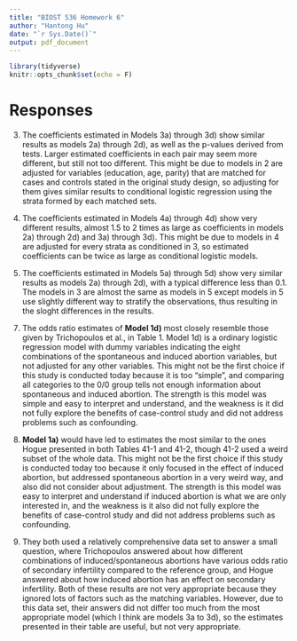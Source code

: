 ---
title: "BIOST 536 Homework 6"
author: "Hantong Hu"
date: "`r Sys.Date()`"
output: pdf_document
---

```{r setup, include=FALSE}
library(tidyverse)
knitr::opts_chunk$set(echo = F)
```

# Responses

3. The coefficients estimated in Models 3a) through 3d) show similar results as models 2a) through 2d), as well as the p-values derived from tests. Larger estimated coefficients in each pair may seem more different, but still not too different. This might be due to models in 2 are adjusted for variables (education, age, parity) that are matched for cases and controls stated in the original study design, so adjusting for them gives similar results to conditional logistic regression using the strata formed by each matched sets.

4. The coefficients estimated in Models 4a) through 4d) show very different results, almost 1.5 to 2 times as large as coefficients in models 2a) through 2d) and 3a) through 3d). This might be due to models in 4 are adjusted for every strata as conditioned in 3, so estimated coefficients can be twice as large as conditional logistic models.

5. The coefficients estimated in Models 5a) through 5d) show very similar results as models 2a) through 2d), with a typical difference less than 0.1. The models in 3 are almost the same as models in 5 except models in 5 use slightly different way to stratify the observations, thus resulting in the sloght differences in the results.

7) The odds ratio estimates of **Model 1d)** most closely resemble those given by Trichopoulos et al., in Table 1. Model 1d) is a ordinary logistic regression model with dummy variables indicating the eight combinations of the spontaneous and induced abortion variables, but not adjusted for any other variables. This might not be the first choice if this study is conducted today because it is too "simple", and comparing all categories to the 0/0 group tells not enough information about spontaneous and induced abortion. The strength is this model was simple and easy to interpret and understand, and the weakness is it did not fully explore the benefits of case-control study and did not address problems such as confounding.

8. **Model 1a)** would have led to estimates the most similar to the ones Hogue presented in both Tables 41-1 and 41-2, though 41-2 used a weird subset of the whole data. This might not be the first choice if this study is conducted today too because it only focused in the effect of induced abortion, but addressed spontaneous abortion in a very weird way, and also did not consider about adjustment. The strength is this model was easy to interpret and understand if induced abortion is what we are only interested in, and the weakness is it also did not fully explore the benefits of case-control study and did not address problems such as confounding.

9. They both used a relatively comprehensive data set to answer a small question, where Trichopoulos answered about how different combinations of induced/spontaneous abortions have various odds ratio of secondary infertility compared to the reference group, and Hogue answered about how induced abortion has an effect on secondary infertility. Both of these results are not very appropriate because they ignored lots of factors such as the matching variables. However, due to this data set, their answers did not differ too much from the most appropriate model (which I think are models 3a to 3d), so the estimates presented in their table are useful, but not very appropriate.













